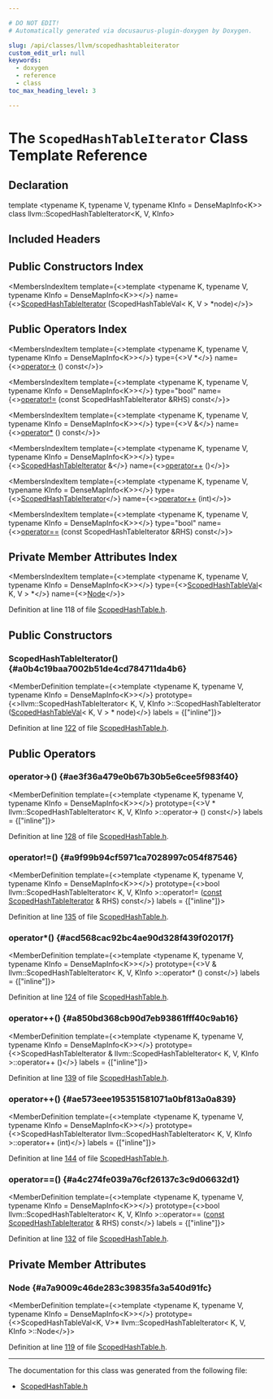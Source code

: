 ```yaml
---

# DO NOT EDIT!
# Automatically generated via docusaurus-plugin-doxygen by Doxygen.

slug: /api/classes/llvm/scopedhashtableiterator
custom_edit_url: null
keywords:
  - doxygen
  - reference
  - class
toc_max_heading_level: 3

---
```





# The `ScopedHashTableIterator` Class Template Reference

<DoxygenPage pluginConfig={pluginConfig}>



## Declaration

<CodeBlock>template &lt;typename K, typename V, typename KInfo = DenseMapInfo&lt;K&gt;&gt;
class llvm::ScopedHashTableIterator&lt;K, V, KInfo&gt;</CodeBlock>

## Included Headers

<IncludesList>
<IncludesListItem
  filePath="llvm/ADT/ScopedHashTable.h"
  permalink="/docs/api/files/include/include/llvm/include/llvm/adt/scopedhashtable-h"
  isLocal="true" />
</IncludesList>

## Public Constructors Index

<MembersIndex>

<MembersIndexItem
  template={<>template &lt;typename K, typename V, typename KInfo = DenseMapInfo&lt;K&gt;&gt;</>}
  name={<><a href="#a0b4c19baa7002b51de4cd784711da4b6">ScopedHashTableIterator</a> (ScopedHashTableVal&lt; K, V &gt; &#42;node)</>}>
</MembersIndexItem>

</MembersIndex>

## Public Operators Index

<MembersIndex>

<MembersIndexItem
  template={<>template &lt;typename K, typename V, typename KInfo = DenseMapInfo&lt;K&gt;&gt;</>}
  type={<>V &#42;</>}
  name={<><a href="#ae3f36a479e0b67b30b5e6cee5f983f40">operator-&gt;</a> () const</>}>
</MembersIndexItem>

<MembersIndexItem
  template={<>template &lt;typename K, typename V, typename KInfo = DenseMapInfo&lt;K&gt;&gt;</>}
  type="bool"
  name={<><a href="#a9f99b94cf5971ca7028997c054f87546">operator!=</a> (const ScopedHashTableIterator &amp;RHS) const</>}>
</MembersIndexItem>

<MembersIndexItem
  template={<>template &lt;typename K, typename V, typename KInfo = DenseMapInfo&lt;K&gt;&gt;</>}
  type={<>V &amp;</>}
  name={<><a href="#acd568cac92bc4ae90d328f439f02017f">operator&#42;</a> () const</>}>
</MembersIndexItem>

<MembersIndexItem
  template={<>template &lt;typename K, typename V, typename KInfo = DenseMapInfo&lt;K&gt;&gt;</>}
  type={<><a href="/docs/api/classes/llvm/scopedhashtableiterator">ScopedHashTableIterator</a> &amp;</>}
  name={<><a href="#a850bd368cb90d7eb93861fff40c9ab16">operator++</a> ()</>}>
</MembersIndexItem>

<MembersIndexItem
  template={<>template &lt;typename K, typename V, typename KInfo = DenseMapInfo&lt;K&gt;&gt;</>}
  type={<><a href="/docs/api/classes/llvm/scopedhashtableiterator">ScopedHashTableIterator</a></>}
  name={<><a href="#ae573eee195351581071a0bf813a0a839">operator++</a> (int)</>}>
</MembersIndexItem>

<MembersIndexItem
  template={<>template &lt;typename K, typename V, typename KInfo = DenseMapInfo&lt;K&gt;&gt;</>}
  type="bool"
  name={<><a href="#a4c274fe039a76cf26137c3c9d06632d1">operator==</a> (const ScopedHashTableIterator &amp;RHS) const</>}>
</MembersIndexItem>

</MembersIndex>

## Private Member Attributes Index

<MembersIndex>

<MembersIndexItem
  template={<>template &lt;typename K, typename V, typename KInfo = DenseMapInfo&lt;K&gt;&gt;</>}
  type={<><a href="/docs/api/classes/llvm/scopedhashtableval">ScopedHashTableVal</a>&lt; K, V &gt; &#42;</>}
  name={<><a href="#a7a9009c46de283c39835fa3a540d91fc">Node</a></>}>
</MembersIndexItem>

</MembersIndex>


Definition at line 118 of file <a href="/docs/api/files/include/include/llvm/include/llvm/adt/scopedhashtable-h">ScopedHashTable.h</a>.

<SectionDefinition>

## Public Constructors

### ScopedHashTableIterator() {#a0b4c19baa7002b51de4cd784711da4b6}

<MemberDefinition
  template={<>template &lt;typename K, typename V, typename KInfo = DenseMapInfo&lt;K&gt;&gt;</>}
  prototype={<>llvm::ScopedHashTableIterator&lt; K, V, KInfo &gt;::ScopedHashTableIterator (<a href="/docs/api/classes/llvm/scopedhashtableval">ScopedHashTableVal</a>&lt; K, V &gt; &#42; node)</>}
  labels = {["inline"]}>

Definition at line <a href="/docs/api/files/include/include/llvm/include/llvm/adt/scopedhashtable-h/#l00122">122</a> of file <a href="/docs/api/files/include/include/llvm/include/llvm/adt/scopedhashtable-h">ScopedHashTable.h</a>.
</MemberDefinition>

</SectionDefinition>

<SectionDefinition>

## Public Operators

### operator-&gt;() {#ae3f36a479e0b67b30b5e6cee5f983f40}

<MemberDefinition
  template={<>template &lt;typename K, typename V, typename KInfo = DenseMapInfo&lt;K&gt;&gt;</>}
  prototype={<>V &#42; llvm::ScopedHashTableIterator&lt; K, V, KInfo &gt;::operator-&gt; () const</>}
  labels = {["inline"]}>

Definition at line <a href="/docs/api/files/include/include/llvm/include/llvm/adt/scopedhashtable-h/#l00128">128</a> of file <a href="/docs/api/files/include/include/llvm/include/llvm/adt/scopedhashtable-h">ScopedHashTable.h</a>.
</MemberDefinition>

### operator!=() {#a9f99b94cf5971ca7028997c054f87546}

<MemberDefinition
  template={<>template &lt;typename K, typename V, typename KInfo = DenseMapInfo&lt;K&gt;&gt;</>}
  prototype={<>bool llvm::ScopedHashTableIterator&lt; K, V, KInfo &gt;::operator!= (<a href="/docs/api/files/lib/lib/target/lib/target/aarch64/aarch64promoteconstant-cpp/#a90f8350fecae261c25be85d38b451bff">const</a> <a href="/docs/api/classes/llvm/scopedhashtableiterator">ScopedHashTableIterator</a> &amp; RHS) const</>}
  labels = {["inline"]}>

Definition at line <a href="/docs/api/files/include/include/llvm/include/llvm/adt/scopedhashtable-h/#l00135">135</a> of file <a href="/docs/api/files/include/include/llvm/include/llvm/adt/scopedhashtable-h">ScopedHashTable.h</a>.
</MemberDefinition>

### operator&#42;() {#acd568cac92bc4ae90d328f439f02017f}

<MemberDefinition
  template={<>template &lt;typename K, typename V, typename KInfo = DenseMapInfo&lt;K&gt;&gt;</>}
  prototype={<>V &amp; llvm::ScopedHashTableIterator&lt; K, V, KInfo &gt;::operator&#42; () const</>}
  labels = {["inline"]}>

Definition at line <a href="/docs/api/files/include/include/llvm/include/llvm/adt/scopedhashtable-h/#l00124">124</a> of file <a href="/docs/api/files/include/include/llvm/include/llvm/adt/scopedhashtable-h">ScopedHashTable.h</a>.
</MemberDefinition>

### operator++() {#a850bd368cb90d7eb93861fff40c9ab16}

<MemberDefinition
  template={<>template &lt;typename K, typename V, typename KInfo = DenseMapInfo&lt;K&gt;&gt;</>}
  prototype={<>ScopedHashTableIterator &amp; llvm::ScopedHashTableIterator&lt; K, V, KInfo &gt;::operator++ ()</>}
  labels = {["inline"]}>

Definition at line <a href="/docs/api/files/include/include/llvm/include/llvm/adt/scopedhashtable-h/#l00139">139</a> of file <a href="/docs/api/files/include/include/llvm/include/llvm/adt/scopedhashtable-h">ScopedHashTable.h</a>.
</MemberDefinition>

### operator++() {#ae573eee195351581071a0bf813a0a839}

<MemberDefinition
  template={<>template &lt;typename K, typename V, typename KInfo = DenseMapInfo&lt;K&gt;&gt;</>}
  prototype={<>ScopedHashTableIterator llvm::ScopedHashTableIterator&lt; K, V, KInfo &gt;::operator++ (int)</>}
  labels = {["inline"]}>

Definition at line <a href="/docs/api/files/include/include/llvm/include/llvm/adt/scopedhashtable-h/#l00144">144</a> of file <a href="/docs/api/files/include/include/llvm/include/llvm/adt/scopedhashtable-h">ScopedHashTable.h</a>.
</MemberDefinition>

### operator==() {#a4c274fe039a76cf26137c3c9d06632d1}

<MemberDefinition
  template={<>template &lt;typename K, typename V, typename KInfo = DenseMapInfo&lt;K&gt;&gt;</>}
  prototype={<>bool llvm::ScopedHashTableIterator&lt; K, V, KInfo &gt;::operator== (<a href="/docs/api/files/lib/lib/target/lib/target/aarch64/aarch64promoteconstant-cpp/#a90f8350fecae261c25be85d38b451bff">const</a> <a href="/docs/api/classes/llvm/scopedhashtableiterator">ScopedHashTableIterator</a> &amp; RHS) const</>}
  labels = {["inline"]}>

Definition at line <a href="/docs/api/files/include/include/llvm/include/llvm/adt/scopedhashtable-h/#l00132">132</a> of file <a href="/docs/api/files/include/include/llvm/include/llvm/adt/scopedhashtable-h">ScopedHashTable.h</a>.
</MemberDefinition>

</SectionDefinition>

<SectionDefinition>

## Private Member Attributes

### Node {#a7a9009c46de283c39835fa3a540d91fc}

<MemberDefinition
  template={<>template &lt;typename K, typename V, typename KInfo = DenseMapInfo&lt;K&gt;&gt;</>}
  prototype={<>ScopedHashTableVal&lt;K, V&gt;&#42; llvm::ScopedHashTableIterator&lt; K, V, KInfo &gt;::Node</>}>

Definition at line <a href="/docs/api/files/include/include/llvm/include/llvm/adt/scopedhashtable-h/#l00119">119</a> of file <a href="/docs/api/files/include/include/llvm/include/llvm/adt/scopedhashtable-h">ScopedHashTable.h</a>.
</MemberDefinition>

</SectionDefinition>

<hr/>

The documentation for this class was generated from the following file:

<ul>
<li><a href="/docs/api/files/include/include/llvm/include/llvm/adt/scopedhashtable-h">ScopedHashTable.h</a></li>
</ul>

</DoxygenPage>
